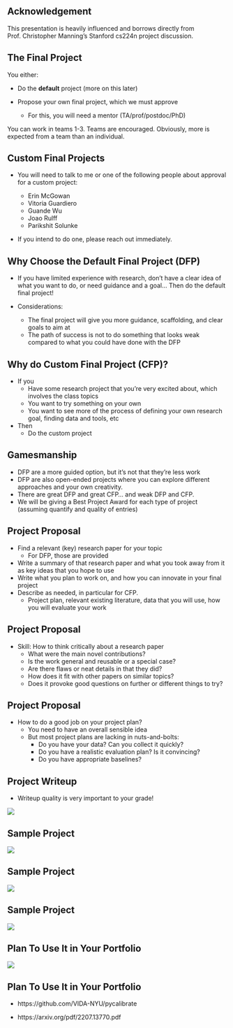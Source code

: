 ## Acknowledgement

This presentation is heavily influenced and borrows directly from Prof. Christopher Manning’s Stanford cs224n project discussion.

## The Final Project

You either:

* Do the **default** project (more on this later)

* Propose your own final project, which we must approve

  - For this, you will need a mentor (TA/prof/postdoc/PhD)

You can work in teams 1-3. Teams are encouraged. Obviously, more is expected from a team than an individual.

## Custom Final Projects

* You will need to talk to me or one of the following people about approval for a custom project:

  - Erin McGowan
  - Vitoria Guardiero
  - Guande Wu
  - Joao Rulff 
  - Parikshit Solunke

* If you intend to do one, please reach out immediately.

## Why Choose the Default Final Project (DFP)

* If you have limited experience with research, don’t have a clear idea of what you want to do, or need guidance and a goal… Then do the default final project!

*  Considerations:
   - The final project will give you more guidance, scaffolding, and clear goals to aim at
   - The path of success is not to do something that looks weak compared to what you could have done with the DFP

## Why do Custom Final Project (CFP)?

* If you
   - Have some research project that you’re very excited about, which involves the class topics
   - You want to try something on your own
   - You want to see more of the process of defining your own research goal, finding data and tools, etc
* Then
   - Do the custom project

## Gamesmanship

* DFP are a more guided option, but it’s not that they’re less work
* DFP are also open-ended projects where you can explore different approaches and your own creativity. 
* There are great DFP and great CFP… and weak DFP and CFP. 
* We will be giving a Best Project Award for each type of project (assuming quantify and quality of entries)

## Project Proposal

* Find a relevant (key) research paper for your topic
   - For DFP, those are provided
* Write a summary of that research paper and what you took away from it as key ideas that you hope to use
* Write what you plan to work on, and how you can innovate in your final project
* Describe as needed, in particular for CFP.
   - Project plan, relevant existing literature, data that you will use, how you will evaluate your work

## Project Proposal

* Skill: How to think critically about a research paper
  - What were the main novel contributions?
  - Is the work general and reusable or a special case?
  - Are there flaws or neat details in that they did?
  - How does it fit with other papers on similar topics?
  - Does it provoke good questions on further or different things to try?

## Project Proposal

* How to do a good job on your project plan?
   - You need to have an overall sensible idea
   - But most project plans are lacking in nuts-and-bolts:
      * Do you have your data? Can you collect it quickly?
      * Do you have a realistic evaluation plan? Is it convincing?
      * Do you have appropriate baselines?

## Project Writeup

* Writeup quality is very important to your grade!

![](figs/projectpaperoutline.jpg)

## Sample Project

![](figs/sampleproject1.jpg)

## Sample Project

![](figs/sampleproject2.jpg)

## Sample Project

![](figs/sampleproject3.jpg)

## Plan To Use It in Your Portfolio

![](figs/portfolio-xeno.jpg)

## Plan To Use It in Your Portfolio

* https://github.com/VIDA-NYU/pycalibrate

* https://arxiv.org/pdf/2207.13770.pdf






